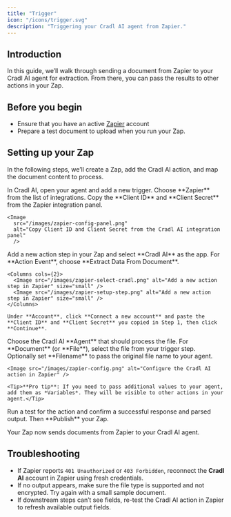 ```yaml
---
title: "Trigger"
icon: "/icons/trigger.svg"
description: "Triggering your Cradl AI agent from Zapier."
---
```



## Introduction
In this guide, we’ll walk through sending a document from Zapier to your Cradl AI agent for extraction. From there, you can pass the results to other actions in your Zap.

## Before you begin
- Ensure that you have an active [Zapier](https://www.zapier.com) account
- Prepare a test document to upload when you run your Zap.

## Setting up your Zap
In the following steps, we’ll create a Zap, add the Cradl AI action, and map the document content to process.

<Steps>
  <Step title="Add a Zapier trigger">
    In Cradl AI, open your agent and add a new trigger. Choose **Zapier** from the list of integrations. Copy the **Client ID** and **Client Secret** from the Zapier integration panel.
    
    <Image
      src="/images/zapier-config-panel.png"
      alt="Copy Client ID and Client Secret from the Cradl AI integration panel"
      />
  </Step>

  <Step title="Add the Extract Data From Document action to your Zap">
    Add a new action step in your Zap and select **Cradl AI** as the app. For **Action Event**, choose **Extract Data From Document**.

    <Columns cols={2}>
      <Image src="/images/zapier-select-cradl.png" alt="Add a new action step in Zapier" size="small" />
      <Image src="/images/zapier-setup-step.png" alt="Add a new action step in Zapier" size="small" />
    </Columns>

    Under **Account**, click **Connect a new account** and paste the **Client ID** and **Client Secret** you copied in Step 1, then click **Continue**.
  </Step>

  <Step title="Configure the action">
    Choose the Cradl AI **Agent** that should process the file. For **Document** (or **File**), select the file from your trigger step. Optionally set **Filename** to pass the original file name to your agent.

    <Image src="/images/zapier-config.png" alt="Configure the Cradl AI action in Zapier" />
    
    <Tip>**Pro tip**: If you need to pass additional values to your agent, add them as *Variables*. They will be visible to other actions in your agent.</Tip>
  </Step>

  <Step title="Test and publish">
    Run a test for the action and confirm a successful response and parsed output. Then **Publish** your Zap.
  </Step>
</Steps>

Your Zap now sends documents from Zapier to your Cradl AI agent.

## Troubleshooting

- If Zapier reports `401 Unauthorized` or `403 Forbidden`, reconnect the **Cradl AI** account in Zapier using fresh credentials.
- If no output appears, make sure the file type is supported and not encrypted. Try again with a small sample document.
- If downstream steps can’t see fields, re-test the Cradl AI action in Zapier to refresh available output fields.
